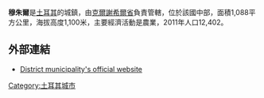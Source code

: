 '''穆朱爾'''是[[土耳其|土耳其]]的城鎮，由[[克爾謝希爾省|克爾謝希爾省]]負責管轄，位於該國中部，面積1,088平方公里，海拔高度1,100米，主要經濟活動是農業，2011年人口12,402。

==外部連結==
* [https://web.archive.org/web/20080618011142/http://www.mucur.bel.tr/ District municipality's official website] {{tr icon}}

{{coord|39|03|49|N|34|22|42|E|display=title|region:TR_type:city_source:GNS-enwiki}}

{{Turkey-geo-stub}}
[[Category:土耳其城市|Category:土耳其城市]]